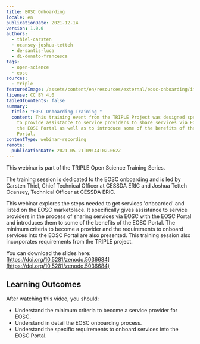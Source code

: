 ```yaml
---
title: EOSC Onboarding
locale: en
publicationDate: 2021-12-14
version: 1.0.0
authors:
  - thiel-carsten
  - ocansey-joshua-tetteh
  - de-santis-luca
  - di-donato-francesca
tags:
  - open-science
  - eosc
sources:
  - triple
featuredImage: /assets/content/en/resources/external/eosc-onboarding/image.png
license: CC BY 4.0
tableOfContents: false
summary:
  title: "EOSC Onboarding Training "
  content: This training event from the TRIPLE Project was designed specifically
    to provide assistance to service providers to share services via EOSC with
    the EOSC Portal as well as to introduce some of the benefits of the EOSC
    Portal.
contentType: webinar-recording
remote:
  publicationDate: 2021-05-21T09:44:02.062Z
---
```

This webinar is part of the TRIPLE Open Science Training Series.

The training session is dedicated to the EOSC onboarding and is led by Carsten Thiel, Chief Technical Officer at CESSDA ERIC and Joshua Tetteh Ocansey, Technical Officer at CESSDA ERIC.

This webinar explores the steps needed to get services 'onboarded' and listed on the EOSC marketplace. It specifically gives assistance to service providers in the process of sharing services via EOSC with the EOSC Portal and introduces them to some of the benefits of the EOSC Portal. The minimum criteria to become a provider and the requirements to onboard services into the EOSC Portal are also presented. This training session also incorporates requirements from the TRIPLE project.

You can download the slides here: [https://doi.org/10.5281/zenodo.5036684](https://doi.org/10.5281/zenodo.5036684)

## Learning Outcomes

After watching this video, you should:

* Understand the minimum criteria to become a service provider for EOSC.
* Understand in detail the EOSC onboarding process.
* Understand the specific requirements to onboard services into the EOSC Portal.

<VideoCard provider="youtube" id="nMqhLXZXHaw" title="EOSC Onboarding" subtitle="Click here to view" image="images/screencapture.png" />
